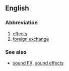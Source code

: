 ==English==

===Abbreviation===

# [[effects]]
# [[foreign exchange]]

===See also===
*[[sound FX]], [[sound effects]]